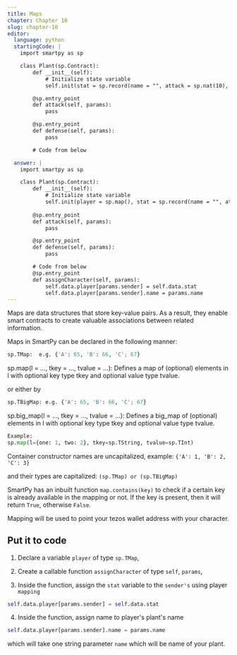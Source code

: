 ```yaml
---
title: Maps
chapter: Chapter 10
slug: chapter-10
editor:
  language: python
  startingCode: |
    import smartpy as sp

    class Plant(sp.Contract):
        def __init__(self):
            # Initialize state variable
            self.init(stat = sp.record(name = "", attack = sp.nat(10), defense = sp.nat(10), health = sp.nat(100), growth_rate = sp.nat(10), is_alive = True))

        @sp.entry_point
        def attack(self, params):
            pass

        @sp.entry_point
        def defense(self, params):
            pass

        # Code from below

  answer: |  
    import smartpy as sp

    class Plant(sp.Contract):
        def __init__(self):
            # Initialize state variable
            self.init(player = sp.map(), stat = sp.record(name = "", attack = sp.nat(10), defense = sp.nat(10), health = sp.nat(100), growth_rate = sp.nat(10), is_alive = True))
    
        @sp.entry_point
        def attack(self, params):
            pass

        @sp.entry_point
        def defense(self, params):
            pass

        # Code from below
        @sp.entry_point
        def assignCharacter(self, params):
            self.data.player[params.sender] = self.data.stat
            self.data.player[params.sender].name = params.name
---
```


Maps are data structures that store key-value pairs. As a result, they enable smart contracts to create valuable associations between related information.

Maps in SmartPy can be declared in the following manner:
```python
sp.TMap:  e.g. {'A': 65, 'B': 66, 'C'; 67}
```

sp.map(l = …, tkey = …, tvalue = …): Defines a map of (optional) elements in l with optional key type tkey and optional value type tvalue.

or either by

```python
sp.TBigMap: e.g. {'A': 65, 'B': 66, 'C'; 67}
```

sp.big_map(l = …, tkey = …, tvalue = …): Defines a big_map of (optional) elements in l with optional key type tkey and optional value type tvalue.

```python
Example:
sp.map(l={one: 1, two: 2}, tkey=sp.TString, tvalue=sp.TInt)
```
Container constructor names are uncapitalized, example: `{'A': 1, 'B': 2, 'C': 3}` 

and their types are capitalized: `(sp.TMap) or (sp.TBigMap)`

SmartPy has an inbuilt function `map.contains(key)` to check if a certain key is already available in the mapping or not. If the key is present, then it will return `True`, otherwise `False`.

Mapping will be used to point your tezos wallet address with your character.

## Put it to code

1) Declare a variable `player` of type `sp.TMap`,

2) Create a callable function `assignCharacter` of type `self`, `params`,

3) Inside the function, assign the `stat` variable to the `sender's` using player `mapping` 

```python
self.data.player[params.sender] = self.data.stat
``` 
   
4) Inside the function, assign name to player's plant's name

```python
self.data.player[params.sender].name = params.name
```
which will take one string parameter `name` which will be name of your plant.
